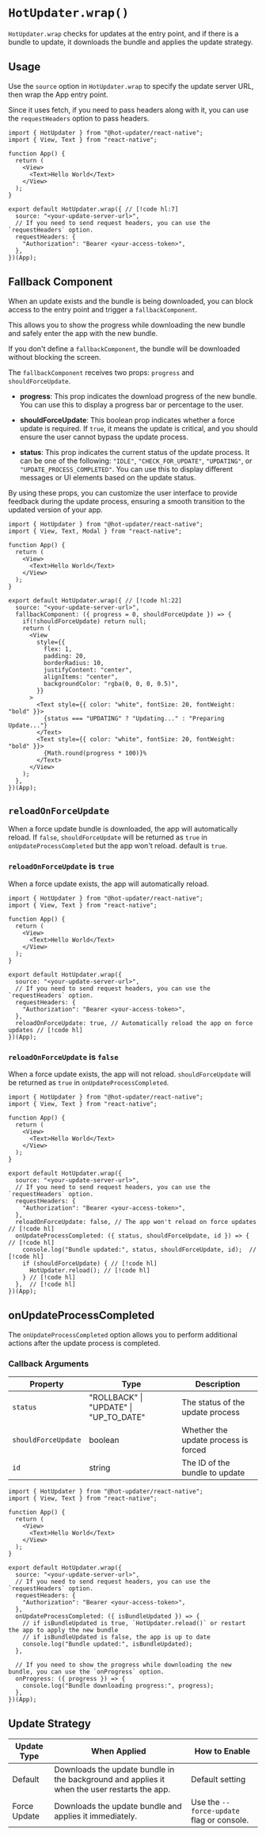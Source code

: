 # `HotUpdater.wrap()`

`HotUpdater.wrap` checks for updates at the entry point, and if there is a bundle to update, it downloads the bundle and applies the update strategy.

## Usage
Use the `source` option in `HotUpdater.wrap` to specify the update server URL, then wrap the App entry point.

Since it uses fetch, if you need to pass headers along with it, you can use the `requestHeaders` option to pass headers.
```tsx
import { HotUpdater } from "@hot-updater/react-native";
import { View, Text } from "react-native";

function App() {
  return (
    <View>
      <Text>Hello World</Text>
    </View>
  );
}

export default HotUpdater.wrap({ // [!code hl:7]
  source: "<your-update-server-url>",
  // If you need to send request headers, you can use the `requestHeaders` option.
  requestHeaders: {
    "Authorization": "Bearer <your-access-token>",
  },
})(App);
```


## Fallback Component

When an update exists and the bundle is being downloaded, you can block access to the entry point and trigger a `fallbackComponent`.

This allows you to show the progress while downloading the new bundle and safely enter the app with the new bundle.

If you don't define a `fallbackComponent`, the bundle will be downloaded without blocking the screen.

The `fallbackComponent` receives two props: `progress` and `shouldForceUpdate`.

- **progress**: This prop indicates the download progress of the new bundle. You can use this to display a progress bar or percentage to the user.
  
- **shouldForceUpdate**: This boolean prop indicates whether a force update is required. If `true`, it means the update is critical, and you should ensure the user cannot bypass the update process.

- **status**: This prop indicates the current status of the update process. It can be one of the following: `"IDLE"`, `"CHECK_FOR_UPDATE"`, `"UPDATING"`, or `"UPDATE_PROCESS_COMPLETED"`. You can use this to display different messages or UI elements based on the update status.

By using these props, you can customize the user interface to provide feedback during the update process, ensuring a smooth transition to the updated version of your app.

```tsx
import { HotUpdater } from "@hot-updater/react-native";
import { View, Text, Modal } from "react-native";

function App() {
  return (
    <View>
      <Text>Hello World</Text>
    </View>
  );
}

export default HotUpdater.wrap({ // [!code hl:22]
  source: "<your-update-server-url>",
  fallbackComponent: ({ progress = 0, shouldForceUpdate }) => {
    if(!shouldForceUpdate) return null;
    return (
      <View
        style={{
          flex: 1,
          padding: 20,
          borderRadius: 10,
          justifyContent: "center",
          alignItems: "center",
          backgroundColor: "rgba(0, 0, 0, 0.5)",
        }}
      >
        <Text style={{ color: "white", fontSize: 20, fontWeight: "bold" }}>
          {status === "UPDATING" ? "Updating..." : "Preparing Update..."}
        </Text>
        <Text style={{ color: "white", fontSize: 20, fontWeight: "bold" }}>
          {Math.round(progress * 100)}%
        </Text>
      </View>
    );
  },
})(App);
```

## `reloadOnForceUpdate`

When a force update bundle is downloaded, the app will automatically reload. If `false`, `shouldForceUpdate` will be returned as `true` in `onUpdateProcessCompleted` but the app won't reload. default is `true`.

### `reloadOnForceUpdate` is `true`

When a force update exists, the app will automatically reload.

```tsx
import { HotUpdater } from "@hot-updater/react-native";
import { View, Text } from "react-native";

function App() {
  return (
    <View>
      <Text>Hello World</Text>
    </View>
  );
}

export default HotUpdater.wrap({
  source: "<your-update-server-url>",
  // If you need to send request headers, you can use the `requestHeaders` option.
  requestHeaders: {
    "Authorization": "Bearer <your-access-token>",
  },
  reloadOnForceUpdate: true, // Automatically reload the app on force updates // [!code hl]
})(App);
```


### `reloadOnForceUpdate` is `false`

When a force update exists, the app will not reload. `shouldForceUpdate` will be returned as `true` in `onUpdateProcessCompleted`.

```tsx
import { HotUpdater } from "@hot-updater/react-native";
import { View, Text } from "react-native";

function App() {
  return (
    <View>
      <Text>Hello World</Text>
    </View>
  );
}

export default HotUpdater.wrap({
  source: "<your-update-server-url>",
  // If you need to send request headers, you can use the `requestHeaders` option.
  requestHeaders: {
    "Authorization": "Bearer <your-access-token>",
  },
  reloadOnForceUpdate: false, // The app won't reload on force updates // [!code hl]
  onUpdateProcessCompleted: ({ status, shouldForceUpdate, id }) => {  // [!code hl]
    console.log("Bundle updated:", status, shouldForceUpdate, id);  // [!code hl]
    if (shouldForceUpdate) { // [!code hl]
      HotUpdater.reload(); // [!code hl]
    } // [!code hl]
  },  // [!code hl]
})(App);
```

## onUpdateProcessCompleted

The `onUpdateProcessCompleted` option allows you to perform additional actions after the update process is completed.

### Callback Arguments

| Property | Type | Description |
|----------|-------------|-------------|
| `status` | "ROLLBACK" \| "UPDATE" \| "UP_TO_DATE" | The status of the update process |
| `shouldForceUpdate` | boolean | Whether the update process is forced |
| `id` | string | The ID of the bundle to update |

```tsx
import { HotUpdater } from "@hot-updater/react-native";
import { View, Text } from "react-native";

function App() {
  return (
    <View>
      <Text>Hello World</Text>
    </View>
  );
}

export default HotUpdater.wrap({
  source: "<your-update-server-url>",
  // If you need to send request headers, you can use the `requestHeaders` option.
  requestHeaders: {
    "Authorization": "Bearer <your-access-token>",
  },
  onUpdateProcessCompleted: ({ isBundleUpdated }) => {
    // if isBundleUpdated is true, `HotUpdater.reload()` or restart the app to apply the new bundle
    // if isBundleUpdated is false, the app is up to date
    console.log("Bundle updated:", isBundleUpdated);
  },

  // If you need to show the progress while downloading the new bundle, you can use the `onProgress` option.
  onProgress: ({ progress }) => {
    console.log("Bundle downloading progress:", progress);
  },
})(App);
```

## Update Strategy

| Update Type   | When Applied                                              | How to Enable                              |
|---------------|----------------------------------------------------------|-------------------------------------------|
| Default       | Downloads the update bundle in the background and applies it when the user restarts the app. | Default setting                           |
| Force Update  | Downloads the update bundle and applies it immediately.   | Use the `--force-update` flag or console. |
